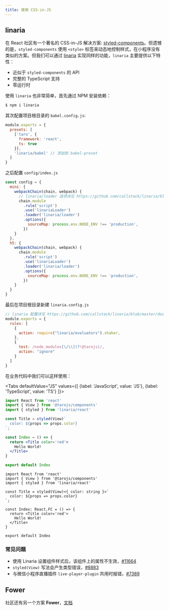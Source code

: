 ```yaml
---
title: 使用 CSS-in-JS
---
```



## linaria

在 React 社区有一个著名的 CSS-in-JS 解决方案: [styled-components](https://github.com/styled-components/styled-components)。但遗憾的是，`styled-components` 使用 `<style>` 标签来动态地控制样式，在小程序没有类似的方案。但我们可以通过 [linaria](https://github.com/callstack/linaria) 实现同样的功能，`linaria` 主要提供以下特性：

* 近似于 `styled-components` 的 API
* 完整的 TypeScript 支持
* 零运行时

使用 `linaria` 也非常简单，首先通过 NPM 安装依赖：

```bash
$ npm i linaria
```

其次配置项目根目录的 `babel.config.js`:

```js title="babel.config.js"
module.exports = {
  presets: [
    ['taro', {
      framework: 'react',
      ts: true
    }],
    'linaria/babel' // 添加到 babel-preset
  ]
}
```

之后配置 `config/index.js`

```js title="config/index.js"
const config = {
  mini: {
    webpackChain(chain, webpack) {
      // linaria/loader 选项详见 https://github.com/callstack/linaria/blob/master/docs/BUNDLERS_INTEGRATION.md#webpack
      chain.module
        .rule('script')
        .use('linariaLoader')
        .loader('linaria/loader')
        .options({
          sourceMap: process.env.NODE_ENV !== 'production',
        })
    }
  },
  h5: {
    webpackChain(chain, webpack) {
      chain.module
        .rule('script')
        .use('linariaLoader')
        .loader('linaria/loader')
        .options({
          sourceMap: process.env.NODE_ENV !== 'production',
        })
    }
  }
}
```

最后在项目根目录新建 `linaria.config.js`

```js title="linaria.config.js"
// linaria 配置详见 https://github.com/callstack/linaria/blob/master/docs/CONFIGURATION.md#options
module.exports = {
  rules: [
    {
      action: require("linaria/evaluators").shaker,
    },
    {
      test: /node_modules[\/\\](?!@tarojs)/,
      action: "ignore"
    }
  ]
}
```

在业务代码中我们可以这样使用：

<Tabs
  defaultValue="JS"
  values={[
    {label: 'JavaScript', value: 'JS'},
    {label: 'TypeScript', value: 'TS'}
  ]}>
<TabItem value="JS">

```jsx
import React from 'react'
import { View } from '@tarojs/components'
import { styled } from 'linaria/react'

const Title = styled(View)`
  color: ${props => props.color}
`;

const Index = () => {
  return <Title color='red'>
    Hello World!
  </Title>
}

export default Index
```

</TabItem>

<TabItem value="TS">

```tsx
import React from 'react'
import { View } from '@tarojs/components'
import { styled } from 'linaria/react'

const Title = styled(View)<{ color: string }>`
  color: ${props => props.color}
`;

const Index: React.FC = () => {
  return <Title color='red'>
    Hello World!
  </Title>
}

export default Index
```

</TabItem>
</Tabs>

### 常见问题

- 使用 Linaria 设置组件样式后，该组件上的属性不生效，[#11664](https://github.com/NervJS/taro/issues/11664)
- `styled(View)` 写法会产生类型错误，[#8883](https://github.com/NervJS/taro/issues/8883)
- 与微信小程序直播插件 `live-player-plugin` 共用时报错，[#7389](https://github.com/NervJS/taro/issues/7389)


## Fower

社区还有另一个方案 **Fower**，[文档](https://fower.vercel.app/zh-cn/docs/use-with-taro)
